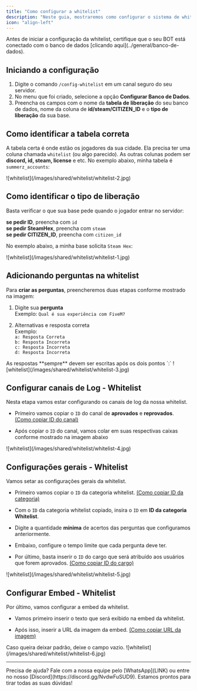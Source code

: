 ```yaml
---
title: "Como configurar a whitelist"
description: "Neste guia, mostraremos como configurar o sistema de whitelist."
icon: "align-left"
---
```


<Warning>
Antes de iniciar a configuração da whitelist, certifique que o seu BOT está conectado com o banco de dados [clicando aqui](../general/banco-de-dados).
</Warning>

## Iniciando a configuração

1. Digite o comando `/config-whitelist` em um canal seguro do seu servidor.
2. No menu que foi criado, selecione a opção **Configurar Banco de Dados**.
3. Preencha os campos com o nome da **tabela de liberação** do seu banco de dados, nome da coluna de **id/steam/CITIZEN_ID** e o **tipo de liberação** da sua base.

## Como identificar a tabela correta

A tabela certa é onde estão os jogadores da sua cidade. Ela precisa ter uma coluna chamada `whitelist` (ou algo parecido). As outras colunas podem ser **discord, id, steam, license** e etc.
No exemplo abaixo, minha tabela é `summerz_accounts`: 

<Frame>
  ![whitelist](/images/shared/whitelist/whitelist-2.jpg)
</Frame>

## Como identificar o tipo de liberação

Basta verificar o que sua base pede quando o jogador entrar no servidor:

**se pedir ID**, preencha com `id` <br/>**se pedir SteamHex**, preencha com `steam` <br/>**se pedir CITIZEN_ID**, preencha com `citizen_id`

No exemplo abaixo, a minha base solicita `Steam Hex`:

<Frame>
  ![whitelist](/images/shared/whitelist/whitelist-1.jpg)
</Frame>

## Adicionando perguntas na whitelist

Para **criar as perguntas**, preencheremos duas etapas conforme mostrado na imagem:

1. Digite sua **pergunta**
<br/>Exemplo: `Qual é sua experiência com FiveM?`

2. Alternativas e resposta correta
<br/>Exemplo: 
<br/>`a: Resposta Correta`
<br/>`b: Resposta Incorreta`
<br/>`c: Resposta Incorreta`
<br/>`d: Resposta Incorreta`

<Warning>
As respostas **sempre** devem ser escritas após os dois pontos `:`
</Warning>

<Frame>
  ![whitelist](/images/shared/whitelist/whitelist-3.jpg)
</Frame>

## Configurar canais de Log - Whitelist

Nesta etapa vamos estar configurando os canais de log da nossa whitelist.
- Primeiro vamos copiar o `ID` do canal de **aprovados** e **reprovados**.
<br/>[(Como copiar ID do canal)](../general/conseguir-canais)

- Após copiar o `ID` do canal, vamos colar em suas respectivas caixas conforme mostrado na imagem abaixo

<Frame>
  ![whitelist](/images/shared/whitelist/whitelist-4.jpg)
</Frame>

## Configurações gerais - Whitelist

Vamos setar as configurações gerais da whitelist.

- Primeiro vamos copiar o `ID` da categoria whitelist. [(Como copiar ID da categoria)](../general/conseguir-categorias)

- Com o `ID` da categoria whitelist copiado, insira o `ID` em **ID da categoria Whitelist**.

- Digite a quantidade **mínima** de acertos das perguntas que configuramos anteriormente.

- Embaixo, configure o tempo limite que cada pergunta deve ter.

- Por último, basta inserir o `ID` do cargo que será atribuído aos usuários que forem aprovados. [(Como copiar ID do cargo)](LINK)

<Frame>
  ![whitelist](/images/shared/whitelist/whitelist-5.jpg)
</Frame>

## Configurar Embed - Whitelist

Por último, vamos configurar a embed da whitelist.

- Vamos primeiro inserir o texto que será exibido na embed da whitelist.

- Após isso, inserir a URL da imagem da embed. [(Como copiar URL da imagem)](../general/imagens)

<Info>
Caso queira deixar padrão, deixe o campo vazio.
</Info>

<Frame>
  ![whitelist](/images/shared/whitelist/whitelist-6.jpg)
</Frame>

---

<Tip>
  Precisa de ajuda? Fale com a nossa equipe pelo [WhatsApp](LINK) ou entre no nosso [Discord](https://discord.gg/NvdwFuSUD9).  
  Estamos prontos para tirar todas as suas dúvidas!
</Tip>
